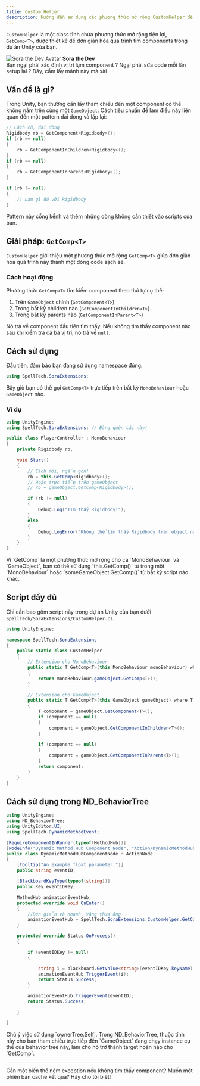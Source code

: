 ```yaml
---
title: Custom Helper
description: Hướng dẫn sử dụng các phương thức mở rộng CustomHelper để tìm Unity components dễ dàng hơn.
---
```



`CustomHelper` là một class tĩnh chứa phương thức mở rộng tiện lợi, `GetComp<T>`, được thiết kế để đơn giản hóa quá trình tìm components trong dự án Unity của bạn.

<div style={{
  border: '2px solid var(--sl-color-accent-high)',
  borderRadius: '0.5rem',
  padding: '1rem',
  margin: '2rem 0',
  backgroundColor: 'var(--sl-color-accent-low)'
}}>
  <div style={{ display: 'flex', alignItems: 'center', gap: '1rem', marginBottom: '0.5rem' }}>
    <img 
      src="https://yt3.googleusercontent.com/aB12z1ljA_mgh8God8jLt8VZ6W_SCBcxZ4_0ctOogUyaE4WgPXHo2BjgV9ZbV6frEppP6QCS=s160-c-k-c0x00ffffff-no-rj" 
      alt="Sora the Dev Avatar" 
      style={{ width: '64px', height: '64px', borderRadius: '50%' }} 
    />
    <strong style={{ fontSize: '1.2rem' }}>Sora the Dev</strong>
  </div>
  <div style={{ paddingLeft: 'calc(64px + 1rem)' }}>
    Bạn ngại phải xác định vị trí lụm component ? Ngại phải sửa code mỗi lần setup lại ? Đây, cầm lấy mánh này mà xài
  </div>
</div>

## Vấn đề là gì?

Trong Unity, bạn thường cần lấy tham chiếu đến một component có thể không nằm trên cùng một `GameObject`. Cách tiêu chuẩn để làm điều này liên quan đến một pattern dài dòng và lặp lại:

```csharp
// Cách cũ, dài dòng
Rigidbody rb = GetComponent<Rigidbody>();
if (rb == null)
{
    rb = GetComponentInChildren<Rigidbody>();
}
if (rb == null)
{
    rb = GetComponentInParent<Rigidbody>();
}

if (rb != null)
{
    // Làm gì đó với Rigidbody
}
```

Pattern này cồng kềnh và thêm những dòng không cần thiết vào scripts của bạn.

## Giải pháp: `GetComp<T>`

`CustomHelper` giới thiệu một phương thức mở rộng `GetComp<T>` giúp đơn giản hóa quá trình này thành một dòng code sạch sẽ.

### Cách hoạt động

Phương thức `GetComp<T>` tìm kiếm component theo thứ tự cụ thể:

1. Trên `GameObject` chính (`GetComponent<T>`)
2. Trong bất kỳ children nào (`GetComponentInChildren<T>`)
3. Trong bất kỳ parents nào (`GetComponentInParent<T>`)

Nó trả về component đầu tiên tìm thấy. Nếu không tìm thấy component nào sau khi kiểm tra cả ba vị trí, nó trả về `null`.

## Cách sử dụng

Đầu tiên, đảm bảo bạn đang sử dụng namespace đúng:

```csharp
using SpellTech.SoraExtensions;
```

Bây giờ bạn có thể gọi `GetComp<T>` trực tiếp trên bất kỳ `MonoBehaviour` hoặc `GameObject` nào.

### Ví dụ

```csharp
using UnityEngine;
using SpellTech.SoraExtensions; // Đừng quên cái này!

public class PlayerController : MonoBehaviour
{
    private Rigidbody rb;

    void Start()
    {
        // Cách mới, ngắn gọn!
        rb = this.GetComp<Rigidbody>(); 
        // Hoặc trực tiếp trên gameObject
        // rb = gameObject.GetComp<Rigidbody>();

        if (rb != null)
        {
            Debug.Log("Tìm thấy Rigidbody!");
        }
        else
        {
            Debug.LogError("Không thể tìm thấy Rigidbody trên object này, children hoặc parents của nó.");
        }
    }
}
```

<Aside type="tip">
Vì `GetComp<T>` là một phương thức mở rộng cho cả `MonoBehaviour` và `GameObject`, bạn có thể sử dụng `this.GetComp<T>()` từ trong một `MonoBehaviour` hoặc `someGameObject.GetComp<T>()` từ bất kỳ script nào khác.
</Aside>

## Script đầy đủ

Chỉ cần bao gồm script này trong dự án Unity của bạn dưới `SpellTech/SoraExtensions/CustomHelper.cs`.

```csharp title="SpellTech/SoraExtensions/CustomHelper.cs"
using UnityEngine;

namespace SpellTech.SoraExtensions
{
    public static class CustomHelper
    {
        // Extension cho MonoBehaviour
        public static T GetComp<T>(this MonoBehaviour monoBehaviour) where T : Component
        {
            return monoBehaviour.gameObject.GetComp<T>();
        }

        // Extension cho GameObject
        public static T GetComp<T>(this GameObject gameObject) where T : Component
        {
            T component = gameObject.GetComponent<T>();
            if (component == null)
            {
                component = gameObject.GetComponentInChildren<T>();
            }

            if (component == null)
            {
                component = gameObject.GetComponentInParent<T>();
            }
            return component;
        }
    }
}
```

## Cách sử dụng trong ND_BehaviorTree

```csharp title="SpellTech/SoraExtensions/DynamicMethodHubComponentNode.cs"
using UnityEngine;
using ND_BehaviorTree;
using UnityEditor.UI;
using SpellTech.DynamicMethodEvent;

[RequireComponentInRunner(typeof(MethodHub))]
[NodeInfo("Dynamic Method Hub Component Node", "Action/DynamicMethodHubComponentNode", true, false,iconPath:null)]
public class DynamicMethodHubComponentNode : ActionNode
{
    [Tooltip("An example float parameter.")]
    public string eventID;

    [BlackboardKeyType(typeof(string))]
    public Key eventIDKey;

    MethodHub animationEventHub;
    protected override void OnEnter()
    {   
        //Đơn giản và nhanh. Vâng thưa ông
        animationEventHub = SpellTech.SoraExtensions.CustomHelper.GetComp<MethodHub>(ownerTree.Self);
    }

    protected override Status OnProcess()
    {

        if (eventIDKey != null)
        {   

            string i = blackboard.GetValue<string>(eventIDKey.keyName);
            animationEventHub.TriggerEvent(i);
            return Status.Success;
        }

        animationEventHub.TriggerEvent(eventID);
        return Status.Success;

    }

}
```

<Aside type="tip">
Chú ý việc sử dụng `ownerTree.Self`. Trong ND_BehaviorTree, thuộc tính này cho bạn tham chiếu trực tiếp đến `GameObject` đang chạy instance cụ thể của behavior tree này, làm cho nó trở thành target hoàn hảo cho `GetComp<T>`.
</Aside>

---

Cần một biến thể ném exception nếu không tìm thấy component? Muốn một phiên bản cache kết quả? Hãy cho tôi biết!
